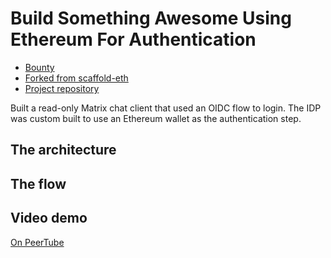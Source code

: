 = Build Something Awesome Using Ethereum For Authentication =

* [[https://gitcoin.co/issue/gitcoinco/skunkworks/246/100026395|Bounty]]
* [[https://github.com/austintgriffith/scaffold-eth/tree/sign-in-with-web3|Forked from scaffold-eth]]
* [[https://github.com/0xcharchar/web3-oidc-poc|Project repository]]

Built a read-only Matrix chat client that used an OIDC flow to login. The IDP was custom built to use an Ethereum wallet as the authentication step.

== The architecture ==

{{local:images/web3-oidc-poc.architecture.png}}

== The flow ==

{{local:images/web3-oidc-poc-flow.png}}

== Video demo ==

[[https://peertube.co.uk/videos/watch/96f4b9be-e09f-45e9-9e4e-c50ca07a67ec|On PeerTube]]
